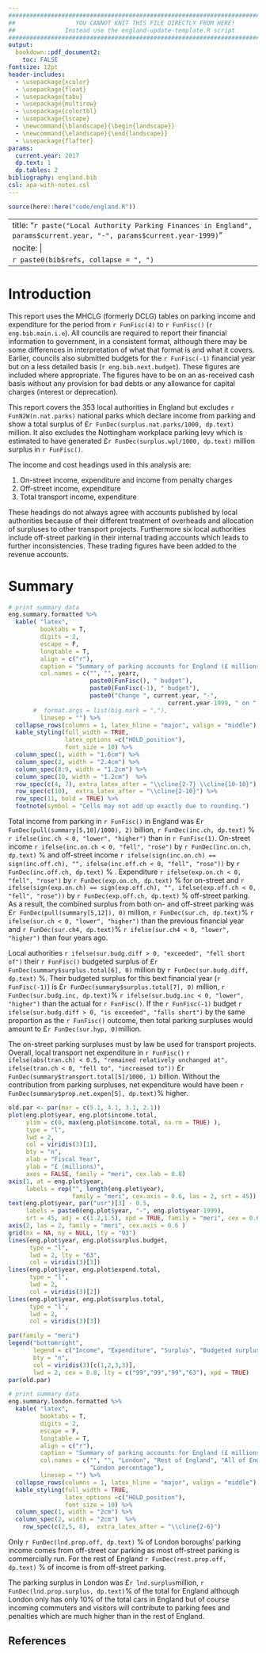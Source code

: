 ```yaml
---
################################################################################
##                 YOU CANNOT KNIT THIS FILE DIRECTLY FROM HERE!              ##
##              Instead use the england-update-template.R script             ##
################################################################################
output:
  bookdown::pdf_document2: 
    toc: FALSE
fontsize: 12pt
header-includes:
  - \usepackage{xcolor}
  - \usepackage{float}
  - \usepackage{tabu}
  - \usepackage{multirow}
  - \usepackage{colortbl}
  - \usepackage{lscape}
  - \newcommand{\blandscape}{\begin{landscape}}
  - \newcommand{\elandscape}{\end{landscape}}
  - \usepackage{flafter}
params:
  current.year: 2017
  dp.text: 1
  dp.tables: 2
bibliography: england.bib
csl: apa-with-notes.csl
---
```

  
```r
source(here::here("code/england.R"))
```

---
title: "`r paste("Local Authority Parking Finances in England", params$current.year, "-", params$current.year-1999)`"
nocite: |
  `r paste0(bib$refs, collapse = ", ")`
---
  
\renewcommand{\arraystretch}{1.2}

# Introduction


This report uses the MHCLG (formerly DCLG) tables on parking income and expenditure for the period from `r FunFisc(4)` to `r FunFisc()` (`r  eng.bib.main.i.e`). All councils are required to report their financial information to government, in a consistent format, although there may be some differences in interpretation of what that format is and what it covers. Earlier, councils also submitted budgets for the `r FunFisc(-1)` financial year but on a less detailed basis (`r eng.bib.next.budget`). These figures are included where appropriate. The figures have to be on an as-received cash basis without any provision for bad debts or any allowance for capital charges (interest or deprecation).

This report covers the 353 local authorities in England but excludes `r FunN2W(n.nat.parks)`  national parks which declare income from parking and show a total surplus of £`r FunDec(surplus.nat.parks/1000, dp.text)` million. It also excludes the Nottingham workplace parking levy which is estimated to have generated £`r FunDec(surplus.wpl/1000, dp.text)` million surplus in `r FunFisc()`. 

The income and cost headings used in this analysis are: 

1. On-street income, expenditure and income from penalty charges 
2. Off-street income, expenditure 
3. Total transport income, expenditure 

\color{red} These headings do not always agree with accounts published by local authorities because of their different treatment of overheads and allocation of surpluses to other transport projects. Furthermore six local authorities include off-street parking in their internal trading accounts which leads to further inconsistencies. These trading figures have been added to the revenue accounts. \color{black}


\newpage

# Summary

```r
# print summary data
eng.summary.formatted %>% 
  kable( "latex", 
         booktabs = T, 
         digits = 2, 
         escape = F,
         longtable = T,
         align = c("r"),
         caption = "Summary of parking accounts for England (£ millions)",
         col.names = c("", "", yearz, 
                       paste0(FunFisc(), " budget"),
                       paste0(FunFisc(-1), " budget"),
                       paste0("Change ", current.year, "-", 
                                             current.year-1999, " on ", current.year-1, "-", current.year-1999-1)),
       #  format.args = list(big.mark = ","),
         linesep = "") %>% 
  collapse_rows(columns = 1, latex_hline = "major", valign = "middle") %>% 
  kable_styling(full_width = TRUE, 
                latex_options =c("HOLD_position"), 
                font_size = 10) %>% 
  column_spec(1, width = "1.6cm") %>% 
  column_spec(2, width = "2.4cm") %>% 
  column_spec(8:9, width = "1.2cm") %>% 
  column_spec(10, width = "1.2cm")  %>% 
  row_spec(c(4, 7), extra_latex_after = "\\cline{2-7} \\cline{10-10}") %>% 
  row_spec(c(10),  extra_latex_after = "\\cline{2-10}") %>% 
  row_spec(11, bold = TRUE) %>% 
  footnote(symbol = "Cells may not add up exactly due to rounding.")
```

Total income from parking in `r FunFisc()` in England was £`r FunDec(pull(summary[5,10]/1000), 2)` billion, `r FunDec(inc.ch, dp.text)` % `r ifelse(inc.ch < 0, "lower", "higher")` than in `r FunFisc(1)`. On-street income `r ifelse(inc.on.ch < 0, "fell", "rose")` by `r FunDec(inc.on.ch, dp.text)` % and off-street income `r ifelse(sign(inc.on.ch) == sign(inc.off.ch), "", ifelse(inc.off.ch < 0, "fell", "rose"))` by `r FunDec(inc.off.ch, dp.text)` % . Expenditure `r ifelse(exp.on.ch < 0, "fell", "rose")` by `r FunDec(exp.on.ch, dp.text)` % for on-street and `r ifelse(sign(exp.on.ch) == sign(exp.off.ch), "", ifelse(exp.off.ch < 0, "fell", "rose"))` by `r FunDec(exp.off.ch, dp.text)` % off-street parking. As a result, the combined surplus from both on- and off-street parking was £`r FunDec(pull(summary[5,12]), 0)` million, `r FunDec(sur.ch, dp.text)`% `r ifelse(sur.ch < 0, "lower", "higher")`  than the previous financial year and `r FunDec(sur.ch4, dp.text)`% `r ifelse(sur.ch4 < 0, "lower", "higher")`  than four years ago. 

Local authorities `r ifelse(sur.budg.diff > 0, "exceeded", "fell short of")` their `r FunFisc()` budgeted surplus of £`r FunDec(summary$surplus.total[6], 0)` million by `r FunDec(sur.budg.diff, dp.text)` %. Their budgeted surplus for this bext financial year (`r FunFisc(-1)`) is £`r FunDec(summary$surplus.total[7], 0)` million, `r FunDec(sur.budg.inc, dp.text)`% `r ifelse(sur.budg.inc < 0, "lower", "higher")`   than the actual for `r FunFisc()`. If the `r FunFisc(-1)` budget `r ifelse(sur.budg.diff > 0, "is exceeded", "falls short")` by the same proportion as the `r FunFisc()` outcome, then total parking surpluses would amount to £`r FunDec(sur.hyp, 0)`million.

The on-street parking surpluses must by law be used for transport projects. Overall, local transport net expenditure in `r FunFisc()` `r ifelse(abs(tran.ch) < 0.5, "remained relatively unchanged at", ifelse(tran.ch < 0, "fell to", "increased to"))`  £`r FunDec(summary$transport.total[5]/1000, 1)` billion. Without the contribution from parking surpluses, net expenditure would have been `r FunDec(summary$prop.net.expen[5], dp.text)`% higher.

```r
old.par <- par(mar = c(5.1, 4.1, 3.1, 2.1))
plot(eng.plot$year, eng.plot$income.total, 
     ylim = c(0, max(eng.plot$income.total, na.rm = TRUE) ), 
     type = "l",
     lwd = 2,
     col = viridis(3)[1],
     bty = "n",
     xlab = "Fiscal Year",
     ylab = "£ (millions)",
     axes = FALSE, family = "meri", cex.lab = 0.8)
axis(1, at = eng.plot$year, 
     labels = rep("", length(eng.plot$year),
                  family = "meri", cex.axis = 0.6, las = 2, srt = 45))
text(eng.plot$year, par("usr")[3] - 0.5, 
     labels = paste0(eng.plot$year, "-", eng.plot$year-1999), 
     srt = 45, adj = c(1.2,1.5), xpd = TRUE, family = "meri", cex = 0.6)
axis(2, las = 2, family = "meri", cex.axis = 0.6 )
grid(nx = NA, ny = NULL, lty = "93")
lines(eng.plot$year, eng.plot$surplus.budget, 
      type = "l",
      lwd = 2, lty = "63",
      col = viridis(3)[3])
lines(eng.plot$year, eng.plot$expend.total, 
      type = "l",
      lwd = 2,
      col = viridis(3)[2])
lines(eng.plot$year, eng.plot$surplus.total, 
      type = "l",
      lwd = 2,
      col = viridis(3)[3])

par(family = "meri")
legend("bottomright",
       legend = c("Income", "Expenditure", "Surplus", "Budgeted surplus"),
       bty = "n",
       col = viridis(3)[c(1,2,3,3)], 
       lwd = 2, cex = 0.8, lty = c("99","99","99","63"), xpd = TRUE)
par(old.par)
```


\newpage
\renewcommand{\arraystretch}{1.35}
```r
# print summary data
eng.summary.london.formatted %>% 
  kable( "latex", 
         booktabs = T, 
         digits = 2, 
         escape = F,
         longtable = T,
         align = c("r"),
         caption = "Summary of parking accounts for England (£ millions)",
         col.names = c("", "", "London", "Rest of England", "All of England",
                       "London percentage"),
         linesep = "") %>% 
  collapse_rows(columns = 1, latex_hline = "major", valign = "middle") %>% 
  kable_styling(full_width = TRUE, 
                latex_options =c("HOLD_position"), 
                font_size = 10) %>% 
  column_spec(1, width = "2cm") %>% 
  column_spec(2, width = "2cm")  %>% 
    row_spec(c(2,5, 8),  extra_latex_after = "\\cline{2-6}") 
```

\renewcommand{\arraystretch}{1.2}

Only `r FunDec(lnd.prop.off, dp.text)` % of London boroughs’ parking income comes from off-street car parking as most off-street parking is commercially run. For the rest of England `r FunDec(rest.prop.off, dp.text)` % of income is from off-street parking. 

The parking surplus in London was £`r lnd.surplus`million, `r FunDec(lnd.prop.surplus, dp.text)`% of the total for England although London only has only \color{red}10% \color{black}of the total cars in England but of course incoming commuters and visitors will contribute to parking fees and penalties which are much higher than in the rest of England.














\newpage
## References {-}
